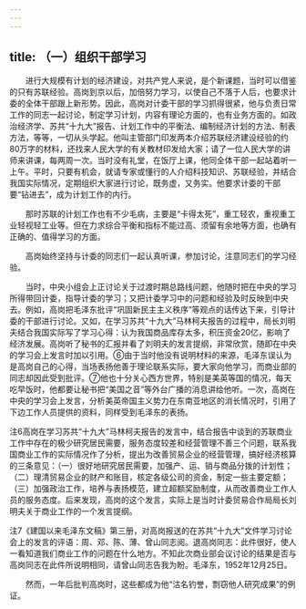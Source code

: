```yaml
---
---
---
```

title: （一）组织干部学习
---




　　进行大规模有计划的经济建设，对共产党人来说，是个新课题，当时可以借鉴的只有苏联经验。高岗到京以后，加倍努力学习，以使自己不落于人后，也要求计委的全体干部跟上新形势。因此，高岗对计委干部的学习抓得很紧，他与负责日常工作的同志一起讨论，制定学习计划，内容有理论方面的，也有业务方面的。如政治经济学、苏共“十九大”报告、计划工作中的平衡法、编制经济计划的方法、制表方法，等等，一切从头学起。他叫主管部门印发两本介绍苏联经济建设经验的约80万字的材料，还找来人民大学的有关教材印发给大家；请了一位人民大学的讲师来讲课，每两周一次。当时没有礼堂，在饭厅上课，他同全体干部一起站着听一上午。平时，只要有机会，就请专家或懂行的人介绍科技知识、苏联经验，并结合我国实际情况，定期组织大家进行讨论，既务虚，又务实。他要求计委的干部要“钻进去”，成为计划工作的内行。

　　那时苏联的计划工作也有不少毛病，主要是“卡得太死”，重工轻农，重视重工业轻视轻工业等。但在力求综合平衡和指标不能过高、须留有余地等方面，也确有正确的、值得学习的方面。

　　高岗始终坚持与计委的同志们一起认真听课，参加讨论，注意同志们的学习经验。

　　当时，中央小组会上正讨论关于过渡时期总路线问题，他随时把在中央的学习所得带回计委，指导计委的学习；又把计委学习中的问题和经验及时反映到中央去。例如，高岗把毛泽东批评“巩固新民主主义秩序”等观点的话传达下来，引导计委的干部进行讨论。又如，在学习苏共“十九大”马林柯夫报告的过程中，局长刘明夫结合我国实际写了学习心得：认为我国商品库存太多，积压资金20亿，影响了经济发展。高岗听了秘书的汇报并看了刘明夫的发言提纲，非常欣赏，随即在中央的学习会上发言时加以引用。⑥由于当时他没有说明材料的来源，毛泽东误认为是高岗自己的心得，当场表扬他善于理论联系实际，要大家向他学习，而商业部的同志却因此受到批评。⑦他也十分关心西方世界，特别是美英等国的情况，每天吃早饭时，他都要让秘书把“美国之音”等外台广播的消息讲给他听。一次，高岗在中央的学习会上发言，分析美英帝国主义势力在东南亚地区的消长情况时，引用了下边工作人员提供的资料，同样受到毛泽东的表扬。

注6高岗在学习苏共“十九大”马林柯夫报告的发言中，结合报告中谈到的苏联商业工作中存在的极少研究居民需要，服务态度较差和经营管理不善三个问题，联系我国商业工作的实际情况作了分析，提出为改善贸易企业的经营管理，搞好经济核算的三条意见：（一）很好地研究居民需要，加强产、运、销与商品分拨的计划性；（二）理清贸易企业的财产和账目，核定各级公司的资金，制定一些主要定额；（三）加强政治工作，培养与表扬模范，建立超额奖励制度，从而改善商业工作人员的服务态度。后来发现，高岗的这个发言，实际上是当时计委贸易合作局局长刘明夫关于商业工作的一个发言提纲。

注7《建国以来毛泽东文稿》第三册，对高岗报送的在苏共“十九大”文件学习讨论会上的发言的评语：周、邓、陈、薄、曾山同志阅。退高岗同志：此件很好，使人一看知道我们商业工作的问题在什么地方。不知此次商业部会议讨论的结果是否与高岗同志在此件所说明相同，请曾山同志告我为盼。毛泽东，1952年12月25日。

　　然而，一年后批判高岗时，这些都成为他“沽名钓誉，剽窃他人研究成果”的例证。
